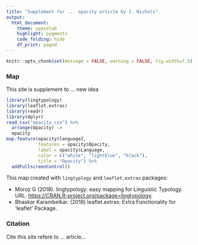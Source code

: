 ```yaml
---
title: "Supplement for ... opacity article by J. Nichols"
output:
  html_document:
    theme: spacelab
    highlight: pygments
    code_folding: hide
    df_print: paged
---
```


```r
knitr::opts_chunk$set(message = FALSE, warning = FALSE, fig.width=7.5)
```

### Map

This site is supplement to ... new idea

```r
library(lingtypology)
library(leaflet.extras)
library(readr)
library(dplyr)
read_csv("opacity.csv") %>% 
  arrange(Opacity) ->
  opacity
map.feature(opacity$language2,
            features = opacity$Opacity,
            label = opacity$Language,
            color = c("white", "lightblue", "black"),
            title = "Opacity") %>% 
  addFullscreenControl()
```

This map created with `lingtyplogy` and `leaflet.extras` packages:

* Moroz G (2018). lingtypology: easy mapping for Linguistic
Typology. URL: <https://CRAN.R-project.org/package=lingtypology>.
* Bhaskar Karambelkar. (2018) leaflet.extras: Extra Functionality
  for 'leaflet' Package.
  
### Citation
Cite this site refere to ... article...
